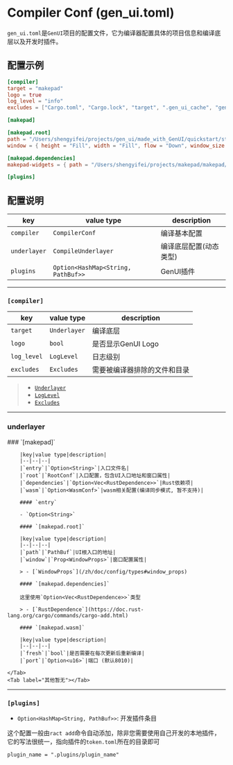 
# Compiler Conf (gen_ui.toml)

`gen_ui.toml`是`GenUI`项目的配置文件，它为编译器配置具体的项目信息和编译底层以及开发时插件。

## 配置示例

```toml title="gen_ui.toml"
[compiler]
target = "makepad"
logo = true
log_level = "info"
excludes = ["Cargo.toml", "Cargo.lock", "target", ".gen_ui_cache", "gen_ui.toml", ".plugins"]

[makepad]

[makepad.root]
path = "/Users/shengyifei/projects/gen_ui/made_with_GenUI/quickstart/start/views/root.gen"
window = { height = "Fill", width = "Fill", flow = "Down", window_size = { inner_size = { x = 1080.0, y = 720.0 } } }

[makepad.dependencies]
makepad-widgets = { path = "/Users/shengyifei/projects/makepad/makepad/widgets" }

[plugins]

```

## 配置说明

|key|value type|description|
|--|--|--|
|`compiler`|`CompilerConf`|编译基本配置|
|`underlayer`|`CompileUnderlayer`|编译底层配置(动态类型)|
|`plugins`|`Option<HashMap<String, PathBuf>>`|GenUI插件|

---

### `[compiler]`

|key|value type|description|
|--|--|--|
|`target`|`Underlayer`|编译底层|
|`logo`|`bool`|是否显示GenUI Logo|
|`log_level`|`LogLevel`|日志级别|
|`excludes`|`Excludes`|需要被编译器排除的文件和目录|

> - [`Underlayer`](/zh/doc/config/types#underlayer)
> - [`LogLevel`](/zh/doc/config/types#log_level)
> - [`Excludes`](/zh/doc/config/types#excludes)

---

### underlayer

<Tabs>
    <Tab label="makepad">
        ### `[makepad]`

        |key|value type|description|
        |--|--|--|
        |`entry`|`Option<String>`|入口文件名|
        |`root`|`RootConf`|入口配置，包含UI入口地址和窗口属性|
        |`dependencies`|`Option<Vec<RustDependence>>`|Rust依赖项|
        |`wasm`|`Option<WasmConf>`|wasm相关配置(编译同步模式, 暂不支持)|

        #### `entry`

        - `Option<String>`

        #### `[makepad.root]`

        |key|value type|description|
        |--|--|--|
        |`path`|`PathBuf`|UI根入口的地址|
        |`window`|`Prop<WindowProps>`|窗口配置属性|

        > - [`WindowProps`](/zh/doc/config/types#window_props)

        #### `[makepad.dependencies]`

        这里使用`Option<Vec<RustDependence>>`类型

        > - [`RustDependence`](https://doc.rust-lang.org/cargo/commands/cargo-add.html)

        #### `[makepad.wasm]`

        |key|value type|description|
        |--|--|--|
        |`fresh`|`bool`|是否需要在每次更新后重新编译|
        |`port`|`Option<u16>`|端口 (默认8010)|
    
    </Tab>
    <Tab label="其他暂无"></Tab>
</Tabs>

---

### `[plugins]`

- `Option<HashMap<String, PathBuf>>`: 开发插件条目

这个配置一般由`ract add`命令自动添加，除非您需要使用自己开发的本地插件，它的写法很统一，指向插件的`token.toml`所在的目录即可

`plugin_name = ".plugins/plugin_name"`